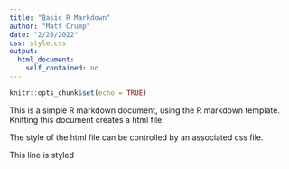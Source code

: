 ```yaml
---
title: "Basic R Markdown"
author: "Matt Crump"
date: "2/28/2022"
css: style.css
output:
  html_document:
    self_contained: no
---
```


```r
knitr::opts_chunk$set(echo = TRUE)
```

This is a simple R markdown document, using the  R markdown template. Knitting this document creates a html file. 

The style of the html file can be controlled by an associated css file.

::: {.myStyle}
This line is styled 
:::


